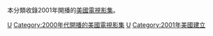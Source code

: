 本分類收錄2001年開播的[[美國|美國]][[電視影集|電視影集]]。

{{year by category
|m=2
|c=0
|d=0
|y=1
|cat=開播的美國電視影集
|sortkey=美國電視
|parent=各年開播的美國電視影集
|subcat=2001年美国电视
}}

[[Category:2001年開播的電視劇|U]]
[[Category:2000年代開播的美國電視影集|Category:2000年代開播的美國電視影集]]
[[Category:2001年電視劇集‎|U]]
[[Category:2001年美國建立|Category:2001年美國建立]]